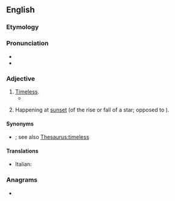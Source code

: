 ==English==

===Etymology===
{{prefix|en|a|chronic}}

===Pronunciation===
* {{IPA|en|/eɪˈkɹɒnɪk/}}
* {{audio|en|LL-Q1860 (eng)-Vealhurl-achronic.wav|Audio (Southern England)}}

===Adjective===
{{en-adj}}

# [[timeless|Timeless]].
#* {{quote-book|en|year=2002|author={{w|Colin Jones (historian)|Colin Jones}}|title=The Great Nation|publisher=Penguin 2003|page=522|passage=Enlightenment quarrels between pro-Frankish and pro-Gaulish factions were now a political curio, and only ancient Rome and Greece – so far removed in time and space that they seemed both utopian and '''achronic''' – provided any sort of positive historical referent.}}
# {{lb|en|astronomy|not comparable}} Happening at [[sunset]] (of the rise or fall of a star; opposed to {{m|en|cosmic}}).

====Synonyms====
* {{sense|timeless}} {{l|en|atemporal}}; see also [[Thesaurus:timeless]]

====Translations====
{{checktrans-top}}
* Italian: {{t+check|it|acronico}}
{{trans-mid}}
{{trans-bottom}}

===Anagrams===
* {{anagrams|en|a=acchinor|Charonic|anorchic|charnico|incroach}}